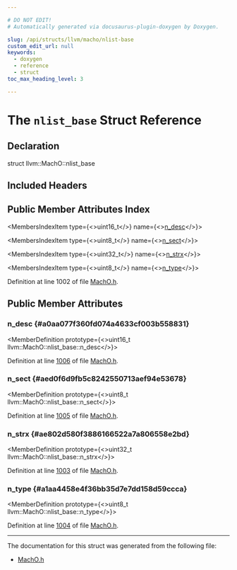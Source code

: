 ```yaml
---

# DO NOT EDIT!
# Automatically generated via docusaurus-plugin-doxygen by Doxygen.

slug: /api/structs/llvm/macho/nlist-base
custom_edit_url: null
keywords:
  - doxygen
  - reference
  - struct
toc_max_heading_level: 3

---
```





# The `nlist_base` Struct Reference

<DoxygenPage pluginConfig={pluginConfig}>



## Declaration

<CodeBlock>struct llvm::MachO::nlist_base</CodeBlock>

## Included Headers

<IncludesList>
<IncludesListItem
  filePath="llvm/BinaryFormat/MachO.h"
  permalink="/docs/api/files/include/include/llvm/include/llvm/binaryformat/macho-h"
  isLocal="true" />
</IncludesList>

## Public Member Attributes Index

<MembersIndex>

<MembersIndexItem
  type={<>uint16&#95;t</>}
  name={<><a href="#a0aa077f360fd074a4633cf003b558831">n&#95;desc</a></>}>
</MembersIndexItem>

<MembersIndexItem
  type={<>uint8&#95;t</>}
  name={<><a href="#aed0f6d9fb5c8242550713aef94e53678">n&#95;sect</a></>}>
</MembersIndexItem>

<MembersIndexItem
  type={<>uint32&#95;t</>}
  name={<><a href="#ae802d580f3886166522a7a806558e2bd">n&#95;strx</a></>}>
</MembersIndexItem>

<MembersIndexItem
  type={<>uint8&#95;t</>}
  name={<><a href="#a1aa4458e4f36bb35d7e7dd158d59ccca">n&#95;type</a></>}>
</MembersIndexItem>

</MembersIndex>


Definition at line 1002 of file <a href="/docs/api/files/include/include/llvm/include/llvm/binaryformat/macho-h">MachO.h</a>.

<SectionDefinition>

## Public Member Attributes

### n&#95;desc {#a0aa077f360fd074a4633cf003b558831}

<MemberDefinition
  prototype={<>uint16&#95;t llvm::MachO::nlist&#95;base::n&#95;desc</>}>

Definition at line <a href="/docs/api/files/include/include/llvm/include/llvm/binaryformat/macho-h/#l01006">1006</a> of file <a href="/docs/api/files/include/include/llvm/include/llvm/binaryformat/macho-h">MachO.h</a>.
</MemberDefinition>

### n&#95;sect {#aed0f6d9fb5c8242550713aef94e53678}

<MemberDefinition
  prototype={<>uint8&#95;t llvm::MachO::nlist&#95;base::n&#95;sect</>}>

Definition at line <a href="/docs/api/files/include/include/llvm/include/llvm/binaryformat/macho-h/#l01005">1005</a> of file <a href="/docs/api/files/include/include/llvm/include/llvm/binaryformat/macho-h">MachO.h</a>.
</MemberDefinition>

### n&#95;strx {#ae802d580f3886166522a7a806558e2bd}

<MemberDefinition
  prototype={<>uint32&#95;t llvm::MachO::nlist&#95;base::n&#95;strx</>}>

Definition at line <a href="/docs/api/files/include/include/llvm/include/llvm/binaryformat/macho-h/#l01003">1003</a> of file <a href="/docs/api/files/include/include/llvm/include/llvm/binaryformat/macho-h">MachO.h</a>.
</MemberDefinition>

### n&#95;type {#a1aa4458e4f36bb35d7e7dd158d59ccca}

<MemberDefinition
  prototype={<>uint8&#95;t llvm::MachO::nlist&#95;base::n&#95;type</>}>

Definition at line <a href="/docs/api/files/include/include/llvm/include/llvm/binaryformat/macho-h/#l01004">1004</a> of file <a href="/docs/api/files/include/include/llvm/include/llvm/binaryformat/macho-h">MachO.h</a>.
</MemberDefinition>

</SectionDefinition>

<hr/>

The documentation for this struct was generated from the following file:

<ul>
<li><a href="/docs/api/files/include/include/llvm/include/llvm/binaryformat/macho-h">MachO.h</a></li>
</ul>

</DoxygenPage>
